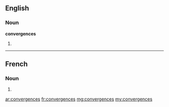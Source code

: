 ==English==

===Noun===
'''convergences'''

# {{plural of|convergence}}

----

==French==

===Noun===
{{head|fr|plural}} {{f|p}}

# {{plural of|convergence|lang=fr}}

[[ar:convergences]]
[[fr:convergences]]
[[mg:convergences]]
[[my:convergences]]